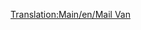 [[Translation:Main/en/Mail Van]]{{en/-}}{{Template:Wagons/Nl
|Afbeelding=[[File:en/Mailvan.png]] [[File:en/Mailvanx.png]]
|Naam=Postwagon
|NormaalKosten=£ 1,335 ($ 2,670)
|NormaalGewicht=21 / 28 t
|NormaalCapaciteit=30 zakken post
|MonoKosten="
|MonoGewicht=21 / 29 t
|MonoCapaciteit=35 zakken post
|MagKosten="
|MagGewicht=21 / 30 t
|MagCapaciteit=37 zakken post
|Omschrijving=Een gewone wagon die post vervoert.
}}